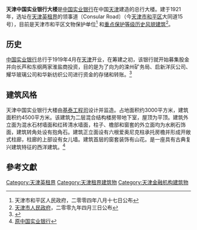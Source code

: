 {{天津历史风貌建筑 |
省区市 = 天津市 |
名称 = 原中国实业银行 |
图片 =  [[File:原中国实业银行大楼.jpg|200px]]|
编号 = 0120111 |
等级 = 重点保护|
时代 = 1921年 |
所在 = [[天津市|天津市]][[和平区_(天津市)|和平区]] |
公布 = 2009年4月3日 |
}}

'''天津中国实业银行大楼'''是[[中国实业银行|中国实业银行]]在中国[[天津|天津]]建造的总行大楼。建于1921年，选址在[[天津英租界|天津英租界]]的领事道〔Consular Road〕（今[[天津市|天津市]][[和平区_(天津市)|和平区]]大同道15号），目前是天津市和平区文物保护单位<ref>天津市和平区人民政府，二零零四年八月十七日公布</ref> 和[[天津历史风貌建筑|重点保护等级历史风貌建筑]]<ref>[[天津市人民政府|天津市人民政府]]，二零零九年四月三日公布</ref>。

== 历史 ==
[[中国实业银行|中国实业银行]]总行于1919年4月在[[天津|天津]]开业，在筹建之初，该银行就开始募集股金并向长芦和东纲两家淮盐商投资，目的是为了向为的滦州矿务局、启新洋灰公司、耀华玻璃公司和华新纺织公司进行资金的存储和转账。<ref>{{Cite web |url=http://www.fmjz.cn/Lists/1/DispForm.aspx?ID=9 |title=天津历史风貌建筑网 > 历史风貌建筑总览 > 原中国实业银行 |access-date=2014-01-20 |archive-date=2014-02-03 |archive-url=https://web.archive.org/web/20140203135741/http://www.fmjz.cn/Lists/1/DispForm.aspx?ID=9 |dead-url=no }}</ref>

== 建筑风格 ==
天津中国实业银行大楼由[[基泰工程司|基泰工程司]]设计并监造。占地面积约3000平方米，建筑面积约4500平方米。该建筑为二层混合结构楼房带地下室，屋顶为平顶。建筑外立面为混水石材墙面和红砖清水墙面，柱子、檐部和窗套的外立面均为水刷石饰面，建筑转角处设有抱角石。建筑正立面设有六根爱奥尼克柱承托房檐并形成开敞式柱廊，柱廊的上部设有女儿墙。建筑首层的窗套装饰有山花。是一座具有古典复兴建筑特征的西洋建筑。<ref>[http://www.jwb.com.cn/jwb/html/2010-01/05/content_430653.htm 原中国实业银行]{{dead link|date=2017年12月 |bot=InternetArchiveBot |fix-attempted=yes }}</ref>

== 參考文獻 ==
{{Reflist}}

[[Category:天津英租界|Category:天津英租界]]
[[Category:天津租界建筑物|Category:天津租界建筑物]]
[[Category:天津金融机构建筑物|Category:天津金融机构建筑物]]